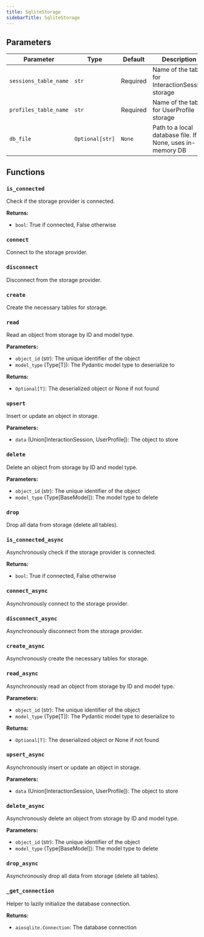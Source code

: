 ```yaml
---
title: SqliteStorage
sidebarTitle: SqliteStorage
---
```


## Parameters

| Parameter                          | Type                                                  | Default    | Description                                                                                                                                                                                                                      |
| ---------------------------------- | ----------------------------------------------------- | ---------- | -------------------------------------------------------------------------------------------------------------------------------------------------------------------------------------------------------------------------------- |
| `sessions_table_name`              | `str`                                                 | Required   | Name of the table for InteractionSession storage                                                                                                                                                                                  |
| `profiles_table_name`              | `str`                                                 | Required   | Name of the table for UserProfile storage                                                                                                                                                                                        |
| `db_file`                          | `Optional[str]`                                       | `None`     | Path to a local database file. If None, uses in-memory DB                                                                                                                                                                        |

## Functions

### `is_connected`

Check if the storage provider is connected.

**Returns:**

- `bool`: True if connected, False otherwise

### `connect`

Connect to the storage provider.

### `disconnect`

Disconnect from the storage provider.

### `create`

Create the necessary tables for storage.

### `read`

Read an object from storage by ID and model type.

**Parameters:**

- `object_id` (str): The unique identifier of the object
- `model_type` (Type[T]): The Pydantic model type to deserialize to

**Returns:**

- `Optional[T]`: The deserialized object or None if not found

### `upsert`

Insert or update an object in storage.

**Parameters:**

- `data` (Union[InteractionSession, UserProfile]): The object to store

### `delete`

Delete an object from storage by ID and model type.

**Parameters:**

- `object_id` (str): The unique identifier of the object
- `model_type` (Type[BaseModel]): The model type to delete

### `drop`

Drop all data from storage (delete all tables).

### `is_connected_async`

Asynchronously check if the storage provider is connected.

**Returns:**

- `bool`: True if connected, False otherwise

### `connect_async`

Asynchronously connect to the storage provider.

### `disconnect_async`

Asynchronously disconnect from the storage provider.

### `create_async`

Asynchronously create the necessary tables for storage.

### `read_async`

Asynchronously read an object from storage by ID and model type.

**Parameters:**

- `object_id` (str): The unique identifier of the object
- `model_type` (Type[T]): The Pydantic model type to deserialize to

**Returns:**

- `Optional[T]`: The deserialized object or None if not found

### `upsert_async`

Asynchronously insert or update an object in storage.

**Parameters:**

- `data` (Union[InteractionSession, UserProfile]): The object to store

### `delete_async`

Asynchronously delete an object from storage by ID and model type.

**Parameters:**

- `object_id` (str): The unique identifier of the object
- `model_type` (Type[BaseModel]): The model type to delete

### `drop_async`

Asynchronously drop all data from storage (delete all tables).

### `_get_connection`

Helper to lazily initialize the database connection.

**Returns:**

- `aiosqlite.Connection`: The database connection
